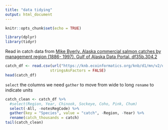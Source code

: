 ```yaml
---
title: "data tidying"
output: html_document
---
```


```r
knitr::opts_chunk$set(echo = TRUE)
```

```r
library(dplyr)
library(tidyr)
```

Read in catch data from [Mike Byerly. Alaska commercial salmon catches by management region (1886- 1997). Gulf of Alaska Data Portal. df35b.304.2](https://knb.ecoinformatics.org/view/df35b.304.2)

```r
catch_df <- read.csv(url("https://knb.ecoinformatics.org/knb/d1/mn/v2/object/df35b.302.1", method = "libcurl"),
                    stringsAsFactors = FALSE)
head(catch_df)
```


`select` the columns we need
`gather` to move from wide to long
`rename` to indicate units

```r
catch_clean <- catch_df %>% 
  #select(Region, Year, Chinook, Sockeye, Coho, Pink, Chum)
  select(-All, -notesRegCode) %>% 
  gather(key = "Species", value = "catch", -Region, -Year) %>% 
  rename(catch_thousands = catch)
tail(catch_clean)
```

```r
```